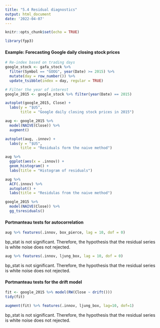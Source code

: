 ```yaml
---
title: "5.4 Residual diagnostics"
output: html_document
date: '2022-04-07'
---
```


```r
knitr::opts_chunk$set(echo = TRUE)
```

```r
library(fpp3)
```

#### Example: Forecasting Google daily closing stock prices

```r
# Re-index based on trading days
google_stock <- gafa_stock %>%
  filter(Symbol == "GOOG", year(Date) >= 2015) %>%
  mutate(day = row_number()) %>%
  update_tsibble(index = day, regular = TRUE)

# Filter the year of interest
google_2015 <- google_stock %>% filter(year(Date) == 2015)
```



```r
autoplot(google_2015, Close) +
  labs(y = "$US",
       title = "Google daily closing stock prices in 2015")

```

```r
aug <- google_2015 %>%
  model(NAIVE(Close)) %>%
  augment()

autoplot(aug, .innov) +
  labs(y = "$US",
       title = "Residuals form the naive method")

```


```r
aug %>%
  ggplot(aes(x = .innov)) +
  geom_histogram() +
  labs(title = "Histogram of residuals")

```


```r
aug %>%
  ACF(.innov) %>%
  autoplot() +
  labs(title = "Residulas from the naive method")

```


```r
google_2015 %>%
  model(NAIVE(Close)) %>%
  gg_tsresiduals()
```

#### Portmanteau tests for autocorrelation

```r
aug %>% features(.innov, box_pierce, lag = 10, dof = 0)

```
bp_stat is not significant. 
Therefore, the hypothesis that the residual series is white noise does not rejected.

```r
aug %>% features(.innov, ljung_box, lag = 10, dof = 0)

```
bp_stat is not significant. 
Therefore, the hypothesis that the residual series is white noise does not rejected.


#### Portmanteau tests for the drift model

```r
fit <- google_2015 %>% model(RW(Close ~ drift()))
tidy(fit)
```


```r
augment(fit) %>% features(.innov, ljung_box, lag=10, dof=1)

```
bp_stat is not significant. 
Therefore, the hypothesis that the residual series is white noise does not rejected.

